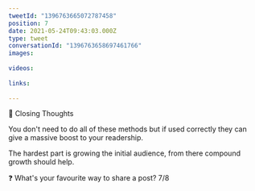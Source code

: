```yaml
---
tweetId: "1396763665072787458"
position: 7
date: 2021-05-24T09:43:03.000Z
type: tweet
conversationId: "1396763658697461766"
images:
  
videos:
  
links:
  
---
```

🤔 Closing Thoughts

You don't need to do all of these methods but if used correctly they can give a massive boost to your readership. 

The hardest part is growing the initial audience, from there compound growth should help.

❓ What's your favourite way to share a post? 7/8
